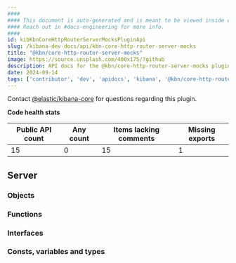 ```yaml
---
####
#### This document is auto-generated and is meant to be viewed inside our experimental, new docs system.
#### Reach out in #docs-engineering for more info.
####
id: kibKbnCoreHttpRouterServerMocksPluginApi
slug: /kibana-dev-docs/api/kbn-core-http-router-server-mocks
title: "@kbn/core-http-router-server-mocks"
image: https://source.unsplash.com/400x175/?github
description: API docs for the @kbn/core-http-router-server-mocks plugin
date: 2024-09-14
tags: ['contributor', 'dev', 'apidocs', 'kibana', '@kbn/core-http-router-server-mocks']
---
```




Contact [@elastic/kibana-core](https://github.com/orgs/elastic/teams/kibana-core) for questions regarding this plugin.

**Code health stats**

| Public API count  | Any count | Items lacking comments | Missing exports |
|-------------------|-----------|------------------------|-----------------|
| 15 | 0 | 15 | 1 |

## Server

### Objects
<DocDefinitionList data={kbnCoreHttpRouterServerMocksObj.server.objects}/>

### Functions
<DocDefinitionList data={kbnCoreHttpRouterServerMocksObj.server.functions}/>

### Interfaces
<DocDefinitionList data={kbnCoreHttpRouterServerMocksObj.server.interfaces}/>

### Consts, variables and types
<DocDefinitionList data={kbnCoreHttpRouterServerMocksObj.server.misc}/>

